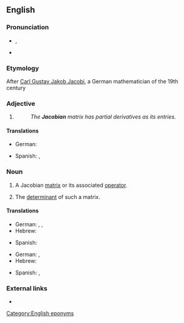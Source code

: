 {{also|Jacobean}}
==English==

===Pronunciation===
* {{enPR|yä'kõ-bi-un}}, {{IPA|/ˈjɑː.kəʊ.bi.ən/|lang=en}}
* {{IPA|/dʒəˈkoʊbijɨn/|lang=en}}

===Etymology===
After [[w:Carl Gustav Jakob Jacobi|Carl Gustav Jakob Jacobi]], a German mathematician of the 19th century

===Adjective===
{{en-adj|-}}

# {{non-gloss definition|Used to specify certain [[mathematical]] [[object]]s named in honour of [[w:Carl Gustav Jacob Jacobi|C.&nbsp;G.&nbsp;J. Jacobi]].}}
#: ''The '''Jacobian''' matrix has partial derivatives as its entries.''

====Translations====
{{trans-top|in honor of Jacob}}
* German: {{t|de|Jacobi-}}
{{trans-mid}}
* Spanish: {{t|es|jacobiano|m|alt=jacobiano}}, {{t|es|jacobiana|f|alt=jacobiana}}
{{trans-bottom}}

===Noun===
{{en-noun}}

# {{lb|en|calculus}} A Jacobian [[matrix]] or its associated [[operator]].
# {{lb|en|calculus}} The [[determinant]] of such a matrix.

====Translations====
{{trans-top|Jacobian matrix}}
* German: {{t|de|Jacobi-Matrix|f}}, {{t|de|Funktionalmatrix|f}}, {{t|de|Ableitungsmatrix|f}}
* Hebrew: {{t|he|מטריצת יעקובי|f|tr=matrítzat ya'akóbi}}
{{trans-mid}}
* Spanish: {{t|es|matriz jacobiana|f|alt=matriz jacobiana}}
{{trans-bottom}}

{{trans-top|the determinant of the Jacobian matrix}}
* German: {{t|de|Jacobi-Determinante|f}}, {{t|de|Funktionaldeterminante|f}}
* Hebrew: {{t|he|יעקוביאן|m|tr=ya'akobián}}
{{trans-mid}}
* Spanish: {{t|es|determinante jacobiano|m|alt=determinante jacobiano}}, {{t|es|jacobiano|m|alt=jacobiano}}
{{trans-bottom}}

===External links===
* {{pedialite}}

[[Category:English eponyms]]